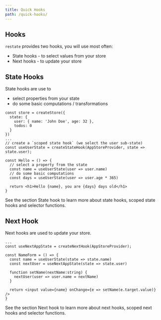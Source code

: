 ```yaml
---
title: Quick Hooks
path: /quick-hooks/
---
```



## Hooks

`restate` provides two hooks, you will use most often:

- <Link to="/state-hook">State hooks</Link> - to select values from your store
- <Link to="/next-hook">Next hooks</Link> - to update your store

## State Hooks

State hooks are use to

- select properties from your state
- do some basic computations / transformations

```code lines=9,13,15 src=https://stackblitz.com/edit/restate-hello-world?file=index.tsx
const store = createStore({
  state: {
    user: { name: 'John Doe', age: 32 },
    todos: 0
  }
})
...
// create a `scoped state hook` (we select the user sub-state)
const useUserState = createStateHook(AppStoreProvider, state => state.user);

const Hello = () => {
  // select a property from the state
  const name = useUserState(user => user.name)
  // do some basic computations
  const days = useUserState(user => user.age * 365)

  return <h1>Hello {name}, you are {days} days old</h1>
}
```

See the section <Link to="/state-hook">State hook</Link> to learn more about state hooks, scoped state hooks and selector functions.

## Next Hook

<Link to="/next-hook">Next hooks</Link> are used to update your store.

```code lines=2,6,9
...
const useNextAppState = createNextHook(AppStoreProvider);

const NameForm = () => {
  const name = useUserState(state => state.name)
  const nextUser = useNextAppState(state => state.user)

  function setName(nextName:string) {
    nextUser(user => user.name = nextName)
  }

  return <input value={name} onChange={e => setName(e.target.value)} />
}
```

See the section <Link to="/next-hook">Next hook</Link> to learn more about next hooks, scoped next hooks and selector functions.
